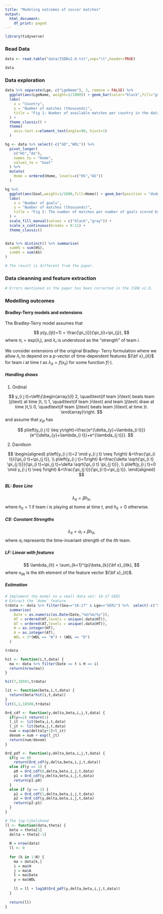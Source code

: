 ```yaml
---
title: "Modeling outcomes of soccer matches"
output:
  html_document:
    df_print: paged
---
```


```r
library(tidyverse)
```


### Read Data


```r
data <- read.table("data/ISDBv2.0.txt",sep="\t",header=TRUE)

data
```
### Data exploration

```r
data %>% separate(Lge, c("LgeName"), 3, remove = FALSE) %>%
  ggplot(aes(LgeName, weight=1/1000)) + geom_bar(color="black",fill="gray",width=.75) + 
  labs(
    x = "Country",
    y = "Number of matches (thousands)",
    title = "Fig 1: Number of available matches per country in the data"
  ) +
  theme_classic() +
  theme(
    axis.text.x=element_text(angle=90, hjust=1)
  )
```


```r
hg <- data %>% select(-c("GD","WDL")) %>% 
  pivot_longer(
    c("HS","AS"),
    names_to = "Home",
    values_to = "Goal"
  ) %>% 
  mutate(
    Home = ordered(Home, levels=c("HS","AS"))
  ) 

hg %>% 
  ggplot(aes(Goal,weight=1/1000,fill=Home)) + geom_bar(position = "dodge",width = .5,color="black") + 
  labs(
    x = "Number of goals",
    y = "Number of matches (thousands)",
    title = "Fig 2: The number of matches per number of goals scored by the home and away team"
  ) +
  scale_fill_manual(values = c("black","gray")) +
  scale_x_continuous(breaks = 0:11) +
  theme_classic()
  
```

```r
data %>% distinct() %>% summarise(
  sumHS = sum(HS),
  sumAS = sum(AS)
)

# The result is different from the paper.
```


### Data cleanning and feature extraction

```r
# Errors mentioned in the paper has been corrected in the ISDB v2.0.


```



### Modelling outcomes

#### Bradley-Terry models and extensions

The Bradley-Terry model assumes that

$$
p(y_{ijt}=1) = \frac{\pi_{i}}{\pi_{i}+\pi_{j}},
$$
where $\pi_{i}=\text{exp}(\lambda_{i})$, and $\lambda_{i}$ is understood as the “strength” of team $i$.

We consider extensions of the original Bradley- Terry formulation where we allow $\lambda_{i}$ to depend on a $p$-vector of time-dependent features ${\bf x}_{it}$ for team $i$ at time $t$ as $\lambda_{it} = f({x}_{it})$ for some function $f(\cdot)$.

##### Handling draws

1. Ordinal

$$
y_{i j t}=\left\{\begin{array}{l}
2, \quad\text{if team }i\text{ beats team }j\text{ at time }t, \\
1, \quad\text{if team }i\text{ and team }j\text{ draw at time }t,\\
0, \quad\text{if team }j\text{ beats team }i\text{ at time }t.
\end{array}\right.
$$
and assume that $y_{ijt}$ has

$$
p\left(y_{i j t} \leq y\right)=\frac{e^{\delta_{y}+\lambda_{i t}}}{e^{\delta_{y}+\lambda_{i t}}+e^{\lambda_{j t}}}.
$$


2. Davidson

$$
\begin{aligned}
p\left(y_{i j t}=2 \mid y_{i j t} \neq 1\right) &=\frac{\pi_{i t}}{\pi_{i t}+\pi_{j t}}, \\
p\left(y_{i j t}=1\right) &=\frac{\delta \sqrt{\pi_{i t} \pi_{j t}}}{\pi_{i t}+\pi_{j t}+\delta \sqrt{\pi_{i t} \pi_{j t}}}, \\
p\left(y_{i j t}=0 \mid y_{i j t} \neq 1\right) &=\frac{\pi_{j t}}{\pi_{i t}+\pi_{j t}}.
\end{aligned}
$$

##### BL: Base Line

$$
\lambda_{it} = \beta h_{it},
$$
where $h_{it}=1$ if team $i$ is playing at home at time $t$, and $h_{it} = 0$ otherwise.


##### CS: Constant Strengths

$$
\lambda_{it} = \alpha_{i} + \beta h_{it},
$$
where $\alpha_{i}$ represents the time-invariant strength of the $i$th team.


##### LF: Linear with features

$$
\lambda_{it} = \sum_{k=1}^{p}\beta_{k}{\bf x}_{itk},
$$
where $x_{itk}$ is the $k$th element of the feature vector ${\bf x}_{it}$.


##### Estimation

```r
# Implement the model on a small data set: 16-17 GER1
# Extract the `Home` feature
trdata <- data %>% filter(Sea=="16-17" & Lge=="GER1") %>%  select(-c("Sea","Lge","HS","AS","GD")) %>% 
  summarise(
    Date = as.numeric(as.Date(Date,"%d/%m/%y")),
    HT = ordered(HT,levels = unique(.data$HT)),
    AT = ordered(AT,levels = unique(.data$HT)),
    H = as.integer(HT),
    A = as.integer(AT),
    WDL = 2*(WDL == "W") + (WDL == "D")
  )

trdata
```

```r
hit <- function(i,t,data) {
  ma <- data %>% filter(Date == t & H == i)
  return(nrow(ma))
}

hit(7,18501,trdata)

lit <- function(beta,i,t,data) {
  return(beta*hit(i,t,data))
}
lit(1,1,18500,trdata)

Ord_cdf <- function(y,delta,beta,i,j,t,data) {
  if(y==2) return(1)
  l_it <- lit(beta,i,t,data)
  l_jt <- lit(beta,j,t,data)
  num = exp(delta[y+1]+l_it)
  denom = num + exp(l_jt)
  return(num/denom)
}

Ord_pdf <- function(y,delta,beta,i,j,t,data) {
  if(y == 0)
    return(Ord_cdf(y,delta,beta,i,j,t,data)) 
  else if(y == 1) {
    p0 = Ord_cdf(0,delta,beta,i,j,t,data)
    p1 = Ord_cdf(y,delta,beta,i,j,t,data)
    return(p1-p0)
  }
  else if (y == 2) {
    p1 = Ord_cdf(1,delta,beta,i,j,t,data)
    p2 = Ord_cdf(y,delta,beta,i,j,t,data)
    return(p2-p1)
  }
}
```

```r
# The log-likelihood
ll <- function(data,theta) {
  beta = theta[1]
  delta = theta[-1]
  
  N = nrow(data)
  ll <- 0
  
  for (k in 1:N) {
    ma = data[k,]
    i = ma$H
    j = ma$A
    t = ma$Date
    y = ma$WDL
    
    ll = ll + log10(Ord_pdf(y,delta,beta,i,j,t,data))
  }
  
  return(ll)
}
```

